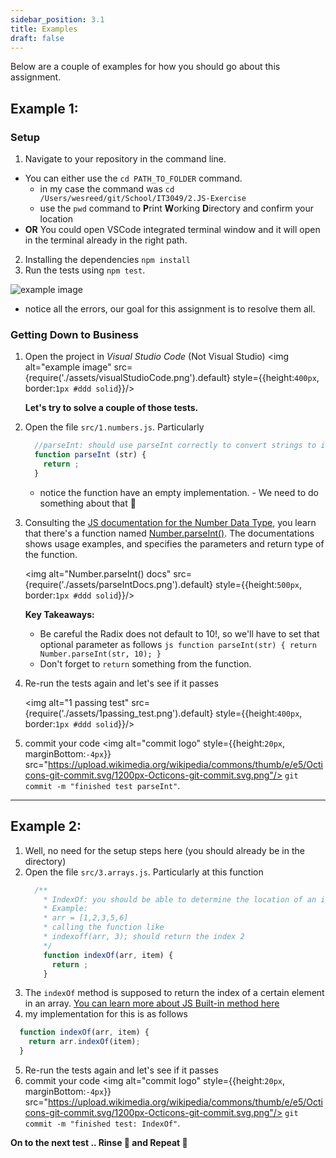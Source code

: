 ```yaml
---
sidebar_position: 3.1
title: Examples
draft: false
---
```

Below are a couple of examples for how you should go about this assignment.

## Example 1:
### Setup
1. Navigate to your repository in the command line.
  - You can either use the `cd PATH_TO_FOLDER` command.
    - in my case the command was `cd /Users/wesreed/git/School/IT3049/2.JS-Exercise`
    - use the `pwd` command to **P**rint **W**orking **D**irectory and confirm your location
  - **OR** You could open VSCode integrated terminal window and it will open in the terminal already in the right path.
2. Installing the dependencies `npm install`
3. Run the tests using `npm test`.

  ![example image](assets/failing_tests.png)
  - notice all the errors, our goal for this assignment is to resolve them all.

### Getting Down to Business
1. Open the project in *Visual Studio Code* (Not Visual Studio)
    <img alt="example image" src={require('./assets/visualStudioCode.png').default} style={{height:`400px`, border:`1px #ddd solid`}}/>

    **Let's try to solve a couple of those tests.**

2. Open the file `src/1.numbers.js`. Particularly
    ```js
      //parseInt: should use parseInt correctly to convert strings to integer numbers
      function parseInt (str) {
        return ;
      }
    ```
    - notice the function have an empty implementation. - We need to do something about that 🤔

3. Consulting the [JS documentation for the Number Data Type](https://developer.mozilla.org/en-US/docs/Web/JavaScript/Reference/Global_Objects/Number), you learn that there's a function named [Number.parseInt()](https://developer.mozilla.org/en-US/docs/Web/JavaScript/Reference/Global_Objects/Number/parseInt). The documentations shows usage examples, and specifies the parameters and return type of the function.

    <img alt="Number.parseInt() docs" src={require('./assets/parseIntDocs.png').default} style={{height:`500px`, border:`1px #ddd solid`}}/>

    **Key Takeaways:**
      -  Be careful the Radix does not default to 10!, so we'll have to set that optional parameter as follows
        ```js
          function parseInt(str) {
            return Number.parseInt(str, 10);
          }
        ```
      - Don't forget to `return` something from the function.
4. Re-run the tests again and let's see if it passes

    <img alt="1 passing test" src={require('./assets/1passing_test.png').default} style={{height:`400px`, border:`1px #ddd solid`}}/>
5. commit your code <img alt="commit logo" style={{height:`20px`, marginBottom:`-4px`}} src="https://upload.wikimedia.org/wikipedia/commons/thumb/e/e5/Octicons-git-commit.svg/1200px-Octicons-git-commit.svg.png"/> `git commit -m "finished test parseInt"`.

________________

## Example 2:
1. Well, no need for the setup steps here (you should already be in the directory)
2. Open the file `src/3.arrays.js`. Particularly at this function
    ```js
      /**
        * IndexOf: you should be able to determine the location of an item in an array
        * Example:
        * arr = [1,2,3,5,6]
        * calling the function like
        * indexoff(arr, 3); should return the index 2
        */
        function indexOf(arr, item) {
          return ;
        }
    ```
3. The `indexOf` method is supposed to return the index of a certain element in an array. [You can learn more about JS Built-in method here](https://developer.mozilla.org/en-US/docs/Web/JavaScript/Reference/Global_Objects/Array/indexOf)
4. my implementation for this is as follows
  ```js
    function indexOf(arr, item) {
      return arr.indexOf(item);
    }
  ```
5. Re-run the tests again and let's see if it passes
6. commit your code <img alt="commit logo" style={{height:`20px`, marginBottom:`-4px`}} src="https://upload.wikimedia.org/wikipedia/commons/thumb/e/e5/Octicons-git-commit.svg/1200px-Octicons-git-commit.svg.png"/> `git commit -m "finished test: IndexOf"`.


**On to the next test .. Rinse 🧼 and Repeat 🔁**
